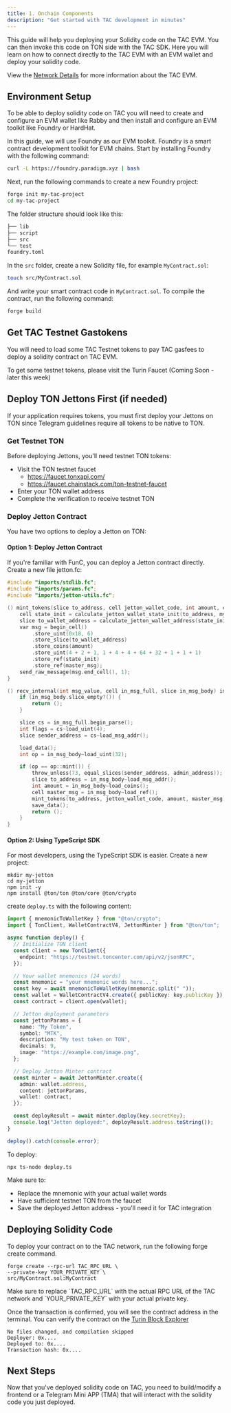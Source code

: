 ```yaml
---
title: 1. Onchain Components
description: "Get started with TAC development in minutes"
---
```


This guide will help you deploying your Solidity code on the TAC EVM. You can then invoke this code on TON side with the TAC SDK. Here you will learn on how to connect directly to the TAC EVM with an EVM wallet and deploy your solidity code.

View the [Network Details](/references/network-details) for more information about the TAC EVM.

## Environment Setup

To be able to deploy solidity code on TAC you will need to create and configure an EVM wallet like Rabby and then install and configure an EVM toolkit like Foundry or HardHat.

In this guide, we will use Foundry as our EVM toolkit. Foundry is a smart contract development toolkit for EVM chains. Start by installing Foundry with the following command:

```bash
curl -L https://foundry.paradigm.xyz | bash
```

Next, run the following commands to create a new Foundry project:

```bash
forge init my-tac-project
cd my-tac-project
```

The folder structure should look like this:

```bash
├── lib
├── script
├── src
└── test
foundry.toml
```

In the `src` folder, create a new Solidity file, for example `MyContract.sol`:

```bash
touch src/MyContract.sol
```

And write your smart contract code in `MyContract.sol`. To compile the contract, run the following command:

```bash
forge build
```

## Get TAC Testnet Gastokens

You will need to load some TAC Testnet tokens to pay TAC gasfees to deploy a solidity contract on TAC EVM.

To get some testnet tokens, please visit the Turin Faucet (Coming Soon - later this week)

## Deploy TON Jettons First (if needed)

If your application requires tokens, you must first deploy your Jettons on TON since Telegram guidelines require all tokens to be native to TON.

### Get Testnet TON

Before deploying Jettons, you'll need testnet TON tokens:

- Visit the TON testnet faucet
  - https://faucet.tonxapi.com/
  - https://faucet.chainstack.com/ton-testnet-faucet
- Enter your TON wallet address
- Complete the verification to receive testnet TON

### Deploy Jetton Contract

You have two options to deploy a Jetton on TON:

#### Option 1: Deploy Jetton Contract

If you're familiar with FunC, you can deploy a Jetton contract directly. Create a new file jetton.fc:

```c
#include "imports/stdlib.fc";
#include "imports/params.fc";
#include "imports/jetton-utils.fc";

() mint_tokens(slice to_address, cell jetton_wallet_code, int amount, cell master_msg) impure {
    cell state_init = calculate_jetton_wallet_state_init(to_address, my_address(), jetton_wallet_code);
    slice to_wallet_address = calculate_jetton_wallet_address(state_init);
    var msg = begin_cell()
        .store_uint(0x18, 6)
        .store_slice(to_wallet_address)
        .store_coins(amount)
        .store_uint(4 + 2 + 1, 1 + 4 + 4 + 64 + 32 + 1 + 1 + 1)
        .store_ref(state_init)
        .store_ref(master_msg);
    send_raw_message(msg.end_cell(), 1);
}

() recv_internal(int msg_value, cell in_msg_full, slice in_msg_body) impure {
    if (in_msg_body.slice_empty?()) {
        return ();
    }

    slice cs = in_msg_full.begin_parse();
    int flags = cs~load_uint(4);
    slice sender_address = cs~load_msg_addr();

    load_data();
    int op = in_msg_body~load_uint(32);

    if (op == op::mint()) {
        throw_unless(73, equal_slices(sender_address, admin_address));
        slice to_address = in_msg_body~load_msg_addr();
        int amount = in_msg_body~load_coins();
        cell master_msg = in_msg_body~load_ref();
        mint_tokens(to_address, jetton_wallet_code, amount, master_msg);
        save_data();
        return ();
    }
}
```

#### Option 2: Using TypeScript SDK

For most developers, using the TypeScript SDK is easier. Create a new project:

```
mkdir my-jetton
cd my-jetton
npm init -y
npm install @ton/ton @ton/core @ton/crypto
```

create `deploy.ts` with the following content:

```typescript
import { mnemonicToWalletKey } from "@ton/crypto";
import { TonClient, WalletContractV4, JettonMinter } from "@ton/ton";

async function deploy() {
  // Initialize TON client
  const client = new TonClient({
    endpoint: "https://testnet.toncenter.com/api/v2/jsonRPC",
  });

  // Your wallet mnemonics (24 words)
  const mnemonic = "your mnemonic words here...";
  const key = await mnemonicToWalletKey(mnemonic.split(" "));
  const wallet = WalletContractV4.create({ publicKey: key.publicKey });
  const contract = client.open(wallet);

  // Jetton deployment parameters
  const jettonParams = {
    name: "My Token",
    symbol: "MTK",
    description: "My test token on TON",
    decimals: 9,
    image: "https://example.com/image.png",
  };

  // Deploy Jetton Minter contract
  const minter = await JettonMinter.create({
    admin: wallet.address,
    content: jettonParams,
    wallet: contract,
  });

  const deployResult = await minter.deploy(key.secretKey);
  console.log("Jetton deployed:", deployResult.address.toString());
}

deploy().catch(console.error);
```

To deploy:

```
npx ts-node deploy.ts
```

Make sure to:

- Replace the mnemonic with your actual wallet words
- Have sufficient testnet TON from the faucet
- Save the deployed Jetton address - you'll need it for TAC integration

## Deploying Solidity Code

To deploy your contract on to the TAC network, run the following forge create command.

```
forge create --rpc-url TAC_RPC_URL \
--private-key YOUR_PRIVATE_KEY \
src/MyContract.sol:MyContract
```

<Warning>
  Make sure to replace `TAC_RPC_URL` with the actual RPC URL of the TAC network
  and `YOUR_PRIVATE_KEY` with your actual private key.
</Warning>

Once the transaction is confirmed, you will see the contract address in the terminal. You can verify the contract on the [Turin Block Explorer](https://explorer.tacchain-turin.ankr.com/tac)

```
No files changed, and compilation skipped
Deployer: 0x....
Deployed to: 0x....
Transaction hash: 0x....
```

## Next Steps

Now that you've deployed solidity code on TAC, you need to build/modify a frontend or a Telegram Mini APP (TMA) that will interact with the solidity code you just deployed.
